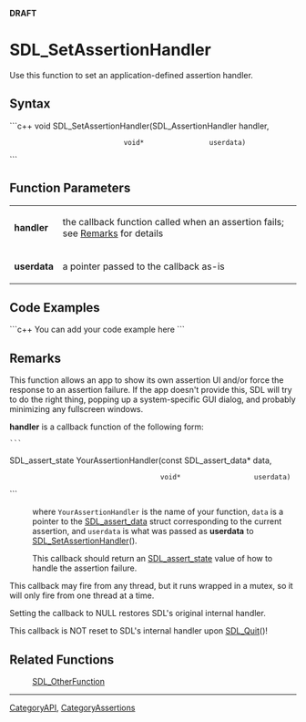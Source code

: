 <!-- pragma section-numbers off -->
<!-- pragma camelcase off -->
'''DRAFT'''

= SDL_SetAssertionHandler =
Use this function to set an application-defined assertion handler.


== Syntax ==
```c++
void SDL_SetAssertionHandler(SDL_AssertionHandler handler,
                             void*                userdata)
```

== Function Parameters ==
{|
|'''handler'''
|the callback function called when an assertion fails; see [[#Remarks|Remarks]] for details
|-
|'''userdata'''
|a pointer passed to the callback as-is
|}

== Code Examples ==
```c++
You can add your code example here
```

== Remarks ==
This function allows an app to show its own assertion UI and/or force the response to an assertion failure. If the app doesn't provide this, SDL will try to do the right thing, popping up a system-specific GUI dialog, and probably minimizing any fullscreen windows.

'''handler''' is a callback function of the following form:
 ```
SDL_assert_state YourAssertionHandler(const SDL_assert_data* data,
                                      void*                  userdata)
```
: where <code>YourAssertionHandler</code> is the name of your function, <code>data</code> is a pointer to the [[SDL_assert_data]] struct corresponding to the current assertion, and <code>userdata</code> is what was passed as '''userdata''' to [[SDL_SetAssertionHandler]]().

:This callback should return an [[SDL_assert_state]] value of how to handle the assertion failure.

This callback may fire from any thread, but it runs wrapped in a mutex, so it will only fire from one thread at a time.

Setting the callback to NULL restores SDL's original internal handler.

This callback is NOT reset to SDL's internal handler upon [[SDL_Quit]]()!



== Related Functions ==
:[[SDL_OtherFunction]]

----
[[CategoryAPI]], [[CategoryAssertions]]
